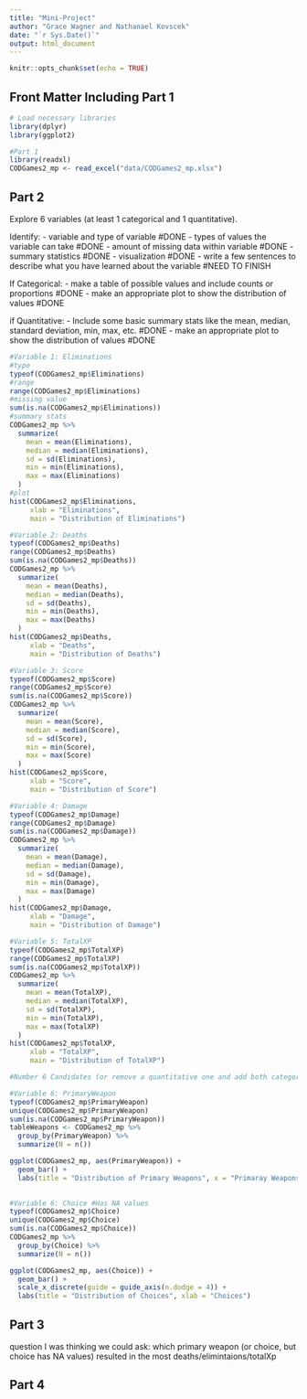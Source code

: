 ```yaml
---
title: "Mini-Project"
author: "Grace Wagner and Nathanael Kovscek"
date: "`r Sys.Date()`"
output: html_document
---
```


```r
knitr::opts_chunk$set(echo = TRUE)
```

## Front Matter Including Part 1
```r
# Load necessary libraries
library(dplyr)
library(ggplot2)

#Part 1
library(readxl)
CODGames2_mp <- read_excel("data/CODGames2_mp.xlsx")
```

## Part 2

Explore 6 variables (at least 1 categorical and 1 quantitative). <br>

Identify:
- variable and type of variable #DONE
- types of values the variable can take #DONE
- amount of missing data within variable #DONE
- summary statistics #DONE
- visualization #DONE
- write a few sentences to describe what you have learned about the variable #NEED TO FINISH <br>

If Categorical:
- make a table of possible values and include counts or proportions #DONE
- make an appropriate plot to show the distribution of values #DONE <br>

if Quantitative:
- Include some basic summary stats like the mean, median, standard deviation, min, max, etc. #DONE
- make an appropriate plot to show the distribution of values #DONE


```r
#Variable 1: Eliminations
#type
typeof(CODGames2_mp$Eliminations)
#range
range(CODGames2_mp$Eliminations)
#missing value
sum(is.na(CODGames2_mp$Eliminations))
#summary stats
CODGames2_mp %>%
  summarize(
    mean = mean(Eliminations),
    median = median(Eliminations),
    sd = sd(Eliminations),
    min = min(Eliminations),
    max = max(Eliminations)
  )
#plot
hist(CODGames2_mp$Eliminations,
     xlab = "Eliminations",
     main = "Distribution of Eliminations")

#Variable 2: Deaths
typeof(CODGames2_mp$Deaths)
range(CODGames2_mp$Deaths)
sum(is.na(CODGames2_mp$Deaths))
CODGames2_mp %>%
  summarize(
    mean = mean(Deaths),
    median = median(Deaths),
    sd = sd(Deaths),
    min = min(Deaths),
    max = max(Deaths)
  )
hist(CODGames2_mp$Deaths,
     xlab = "Deaths",
     main = "Distribution of Deaths")

#Variable 3: Score
typeof(CODGames2_mp$Score)
range(CODGames2_mp$Score)
sum(is.na(CODGames2_mp$Score))
CODGames2_mp %>%
  summarize(
    mean = mean(Score),
    median = median(Score),
    sd = sd(Score),
    min = min(Score),
    max = max(Score)
  )
hist(CODGames2_mp$Score,
     xlab = "Score",
     main = "Distribution of Score")

#Variable 4: Damage
typeof(CODGames2_mp$Damage)
range(CODGames2_mp$Damage)
sum(is.na(CODGames2_mp$Damage))
CODGames2_mp %>%
  summarize(
    mean = mean(Damage),
    median = median(Damage),
    sd = sd(Damage),
    min = min(Damage),
    max = max(Damage)
  )
hist(CODGames2_mp$Damage,
     xlab = "Damage",
     main = "Distribution of Damage")

#Variable 5: TotalXP
typeof(CODGames2_mp$TotalXP)
range(CODGames2_mp$TotalXP)
sum(is.na(CODGames2_mp$TotalXP))
CODGames2_mp %>%
  summarize(
    mean = mean(TotalXP),
    median = median(TotalXP),
    sd = sd(TotalXP),
    min = min(TotalXP),
    max = max(TotalXP)
  )
hist(CODGames2_mp$TotalXP,
     xlab = "TotalXP",
     main = "Distribution of TotalXP")

#Number 6 Candidates (or remove a quantitative one and add both categorical)

#Variable 6: PrimaryWeapon
typeof(CODGames2_mp$PrimaryWeapon)
unique(CODGames2_mp$PrimaryWeapon)
sum(is.na(CODGames2_mp$PrimaryWeapon))
tableWeapons <- CODGames2_mp %>%
  group_by(PrimaryWeapon) %>%
  summarize(N = n())

ggplot(CODGames2_mp, aes(PrimaryWeapon)) +
  geom_bar() +
  labs(title = "Distribution of Primary Weapons", x = "Primaray Weapons")
  

#Variable 6: Choice #Has NA values
typeof(CODGames2_mp$Choice)
unique(CODGames2_mp$Choice)
sum(is.na(CODGames2_mp$Choice))
CODGames2_mp %>%
  group_by(Choice) %>%
  summarize(N = n())

ggplot(CODGames2_mp, aes(Choice)) +
  geom_bar() +
  scale_x_discrete(guide = guide_axis(n.dodge = 4)) +
  labs(title = "Distribution of Choices", xlab = "Choices")
```

## Part 3
question I was thinking we could ask: which primary weapon (or choice, but choice has NA values) resulted in the most deaths/elimintaions/totalXp

## Part 4